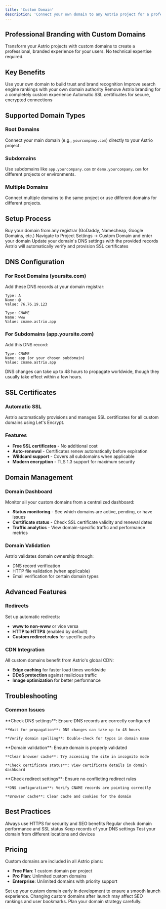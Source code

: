 ```yaml
---
title: 'Custom Domain'
description: 'Connect your own domain to any Astrio project for a professional branded experience'
---
```


## Professional Branding with Custom Domains

Transform your Astrio projects with custom domains to create a professional, branded experience for your users. No technical expertise required.

## Key Benefits

<CardGroup cols={2}>
  <Card
    title="Brand Recognition"
    icon="star"
  >
    Use your own domain to build trust and brand recognition
  </Card>
  <Card
    title="SEO Optimization"
    icon="chart-line"
  >
    Improve search engine rankings with your own domain authority
  </Card>
  <Card
    title="Professional Appearance"
    icon="briefcase"
  >
    Remove Astrio branding for a completely custom experience
  </Card>
  <Card
    title="SSL Included"
    icon="shield-check"
  >
    Automatic SSL certificates for secure, encrypted connections
  </Card>
</CardGroup>

## Supported Domain Types

### Root Domains
Connect your main domain (e.g., `yourcompany.com`) directly to your Astrio project.

### Subdomains
Use subdomains like `app.yourcompany.com` or `demo.yourcompany.com` for different projects or environments.

### Multiple Domains
Connect multiple domains to the same project or use different domains for different projects.

## Setup Process

<Steps>
  <Step title="Purchase Domain">
    Buy your domain from any registrar (GoDaddy, Namecheap, Google Domains, etc.)
  </Step>
  <Step title="Add Domain in Astrio">
    Navigate to Project Settings → Custom Domain and enter your domain
  </Step>
  <Step title="Configure DNS">
    Update your domain's DNS settings with the provided records
  </Step>
  <Step title="Verify Connection">
    Astrio will automatically verify and provision SSL certificates
  </Step>
</Steps>

## DNS Configuration

### For Root Domains (yoursite.com)

Add these DNS records at your domain registrar:

```
Type: A
Name: @
Value: 76.76.19.123

Type: CNAME  
Name: www
Value: cname.astrio.app
```

### For Subdomains (app.yoursite.com)

Add this DNS record:

```
Type: CNAME
Name: app (or your chosen subdomain)
Value: cname.astrio.app
```

<Note>
DNS changes can take up to 48 hours to propagate worldwide, though they usually take effect within a few hours.
</Note>

## SSL Certificates

### Automatic SSL
Astrio automatically provisions and manages SSL certificates for all custom domains using Let's Encrypt.

### Features
- **Free SSL certificates** - No additional cost
- **Auto-renewal** - Certificates renew automatically before expiration
- **Wildcard support** - Covers all subdomains when applicable
- **Modern encryption** - TLS 1.3 support for maximum security

## Domain Management

### Domain Dashboard
Monitor all your custom domains from a centralized dashboard:

- **Status monitoring** - See which domains are active, pending, or have issues
- **Certificate status** - Check SSL certificate validity and renewal dates
- **Traffic analytics** - View domain-specific traffic and performance metrics

### Domain Validation
Astrio validates domain ownership through:
- DNS record verification
- HTTP file validation (when applicable)
- Email verification for certain domain types

## Advanced Features

### Redirects
Set up automatic redirects:
- **www to non-www** or vice versa
- **HTTP to HTTPS** (enabled by default)
- **Custom redirect rules** for specific paths

### CDN Integration
All custom domains benefit from Astrio's global CDN:
- **Edge caching** for faster load times worldwide
- **DDoS protection** against malicious traffic
- **Image optimization** for better performance

## Troubleshooting

### Common Issues

<AccordionGroup>
  <Accordion title="Domain not connecting">
    **Check DNS settings**: Ensure DNS records are correctly configured
    
    **Wait for propagation**: DNS changes can take up to 48 hours
    
    **Verify domain spelling**: Double-check for typos in domain name
  </Accordion>
  
  <Accordion title="SSL certificate issues">
    **Domain validation**: Ensure domain is properly validated
    
    **Clear browser cache**: Try accessing the site in incognito mode
    
    **Check certificate status**: View certificate details in domain dashboard
  </Accordion>
  
  <Accordion title="Redirect loops">
    **Check redirect settings**: Ensure no conflicting redirect rules
    
    **DNS configuration**: Verify CNAME records are pointing correctly
    
    **Browser cache**: Clear cache and cookies for the domain
  </Accordion>
</AccordionGroup>

## Best Practices

<CardGroup cols={2}>
  <Card
    title="Use HTTPS"
    icon="lock"
  >
    Always use HTTPS for security and SEO benefits
  </Card>
  <Card
    title="Monitor Performance"
    icon="gauge"
  >
    Regular check domain performance and SSL status
  </Card>
  <Card
    title="Backup DNS"
    icon="hard-drive"
  >
    Keep records of your DNS settings
  </Card>
  <Card
    title="Test Thoroughly"
    icon="vial"
  >
    Test your domain from different locations and devices
  </Card>
</CardGroup>

## Pricing

Custom domains are included in all Astrio plans:
- **Free Plan**: 1 custom domain per project
- **Pro Plan**: Unlimited custom domains
- **Enterprise**: Unlimited domains with priority support

<Tip>
Set up your custom domain early in development to ensure a smooth launch experience.
</Tip>

<Warning>
Changing custom domains after launch may affect SEO rankings and user bookmarks. Plan your domain strategy carefully.
</Warning>
